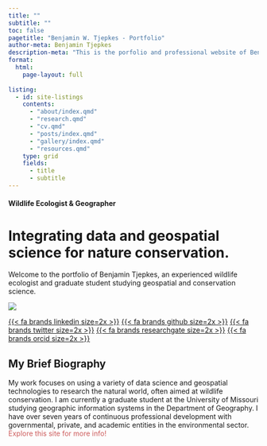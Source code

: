 ---
title: ""
subtitle: ""
toc: false
pagetitle: "Benjamin W. Tjepkes - Portfolio"
author-meta: Benjamin Tjepkes
description-meta: "This is the porfolio and professional website of Benjamin Tjepkes."
format: 
  html:
    page-layout: full
    
listing:
  - id: site-listings
    contents:
      - "about/index.qmd"
      - "research.qmd"
      - "cv.qmd"
      - "posts/index.qmd"
      - "gallery/index.qmd"
      - "resources.qmd"
    type: grid
    fields:
      - title
      - subtitle
---

::: {.intro-banner .slide-in }

::: {.intro-content }
#### Wildlife Ecologist & Geographer
# Integrating data and geospatial science for nature conservation.

Welcome to the portfolio of Benjamin Tjepkes, an experienced wildlife ecologist and graduate student studying geospatial and conservation science.

:::
:::

::: {.index-intro-start}

::: {.intro-headshot}

![](assets/img-ben-with-bear-2.jpg){.nolightbox .headshot-img}

:::

::: {.index-intro-start-icons}
[{{< fa brands linkedin size=2x >}}](https://www.linkedin.com/in/benjamintjepkes/) [{{< fa brands github size=2x >}}](https://github.com/btjepkes) [{{< fa brands twitter size=2x >}}](https://twitter.com/BTjepkes) [{{< fa brands researchgate size=2x >}}](https://www.researchgate.net/profile/Benjamin-Tjepkes) [{{< fa brands orcid size=2x >}}](https://orcid.org/0009-0002-5524-2675)
:::

::: {.index-intro-start-text}

## My Brief Biography

My work focuses on using a variety of data science and geospatial technologies to research the natural world, often aimed at wildlife conservation. I am currently a graduate student at the University of Missouri studying geographic information systems in the Department of Geography. I have over seven years of continuous professional development with governmental, private, and academic entities in the environmental sector. <span style="color:indianred;">Explore this site for more info!</span>

:::
:::

::: {#site-listings}
:::


<!-- <!-- ::: {.index-intro-start-buttons} -->

<!-- <!-- [Career Path](quiz.qmd){.btn .btn-outline-primary role="button" data-toggle="tooltip" title="Here's a tooltip"} [Blog Posts](quiz.qmd){.btn .btn-outline-primary role="button" data-toggle="tooltip" title="Here's a tooltip"} [Explore Gallery](quiz.qmd){.btn .btn-outline-primary role="button" data-toggle="tooltip" title="Here's a tooltip"} [My Research](quiz.qmd){.btn .btn-outline-primary role="button" data-toggle="tooltip" title="Here's a tooltip"} -->

<!-- <!-- ::: -->

<!-- :::{.about} -->

<!-- #### Expertise & Interests {.index-h4} -->
<!-- ::: {.index-section-heading} -->
<!-- ## Proficiency&#x2022;Areas {.index-h2} -->
<!-- ::: {.index-h2-line} -->
<!-- ::: -->
<!-- ::: {.index-h2-icon} -->
<!-- {{< fa angles-left size=3x >}} -->
<!-- ::: -->
<!-- ::: -->

<!-- :::{.index-section-text} -->
<!-- I engage in a process of ongoing learning, pursuing educational modules aimed at **enhancing my proficiency** in the geospatial and ecological sciences. See how I use these skills [here](gallery/index.qmd) or read about them [here](posts/index.qmd). -->
<!-- ::: -->
<!-- ::: -->

<!-- ::: {.intro-icons} -->
<!-- ::: {.icon-col} -->
<!-- ::: {.icon-col-icon} -->
<!-- {{< fa tree size=Huge >}} -->
<!-- ::: -->
<!-- ::: {.icon-col-heading} -->
<!-- Ecology -->
<!-- ::: -->
<!-- Experienced in wildlife conservation and applied ecological research. -->
<!-- ::: -->
<!-- ::: {.icon-col} -->
<!-- ::: {.icon-col-icon} -->
<!-- {{< fa layer-group size=Huge >}} -->
<!-- ::: -->
<!-- ::: {.icon-col-heading} -->
<!-- Geospatial -->
<!-- ::: -->
<!-- Proficient in geospatial technologies across multiple sectors and software. -->
<!-- ::: -->
<!-- ::: {.icon-col} -->
<!-- ::: {.icon-col-icon} -->
<!-- {{< fa chart-column size=Huge >}} -->
<!-- ::: -->
<!-- ::: {.icon-col-heading} -->
<!-- Analytics -->
<!-- ::: -->
<!-- Knowledgeable in data management, analysis, and visualization systems. -->
<!-- ::: -->
<!-- ::: -->

<!-- ::: {.content-block} -->

<!-- ::: {.features} -->

<!-- ::: {.feature} -->

<!-- ### GIS & Cartography -->

<!-- Adept as using open source and proprietary software to create static and dynamic map products. -->

<!-- ::: {.learn-more} -->

<!-- **Skills:** *R/RStudio, ArcGIS Pro/Online, QGIS* -->

<!-- ::: -->
<!-- ::: -->
<!-- ::: {.feature} -->

<!-- ### Data Visualization -->

<!-- Proficient in data visualization and reproducible reporting for technical and creative projects. -->

<!-- ::: {.learn-more} -->

<!-- **Skills:** *Quarto, R/Rmd, Jupyter Notebooks* -->
<!-- ::: -->
<!-- ::: -->
<!-- ::: {.feature} -->

<!-- ### Research Methods -->

<!-- Knowledge of the scientific method, research project development, and technical reporting. -->

<!-- ::: {.learn-more} -->

<!-- **Skills:** *Mendeley, Zotero, OSF* -->
<!-- ::: -->
<!-- ::: -->
<!-- ::: {.feature} -->

<!-- ### Web Development -->

<!-- Employ front-end web development techniques to design functional and beautiful websites. -->

<!-- ::: {.learn-more} -->

<!-- **Skills:** *HTML, CSS, WordPress, Git/GitHub* -->
<!-- ::: -->
<!-- ::: -->
<!-- ::: {.feature} -->

<!-- ### Applied Ecology -->

<!-- Experience using radio telemetry, standardized field sampling, and wildlife capture/marking techniques. -->

<!-- ::: {.learn-more} -->

<!-- **Skills:** *Field Surveys, Species Monitoring* -->
<!-- ::: -->
<!-- ::: -->
<!-- ::: {.feature} -->

<!-- ### Data Management -->

<!-- Use programs like Microsoft Access to maintain high-quality data in relational databases. -->

<!-- ::: {.learn-more} -->

<!-- **Skills:** *Microsoft Access, SQL Server, Excel* -->
<!-- ::: -->
<!-- ::: -->
<!-- ::: -->
<!-- ::: -->

<!-- ::: {.about} -->

<!-- #### Writings & Ramblings {.index-h4} -->

<!-- ::: {.index-section-heading} -->
<!-- ## Blog&#x2022;Posts {.index-h2} -->

<!-- ::: {.index-h2-line} -->
<!-- ::: -->

<!-- ::: {.index-h2-icon} -->
<!-- {{< fa angles-left size=3x >}} -->
<!-- ::: -->
<!-- ::: -->

<!-- ::: -->

<!-- :::{.index-section-text} -->

<!-- My blog posts cover a vast range of information in the **ecological and geospatial sciences**. You can find everything from quick map breakdowns to full tutorials on data wrangling and visualization. View the entire archive of my posts [here](posts/index.qmd). -->

<!-- ::: -->


<!-- ::: {#site-listings-2} -->

<!-- ::: -->






<!-- ::: {.about} -->

<!-- #### Maps & Data Viz {.index-h4} -->

<!-- ::: {.index-section-heading} -->
<!-- ## Creative&#x2022;Gallery {.index-h2} -->

<!-- ::: {.index-h2-line} -->
<!-- ::: -->

<!-- ::: {.index-h2-icon} -->
<!-- {{< fa angles-left size=3x >}} -->
<!-- ::: -->
<!-- ::: -->

<!-- ::: -->

<!-- :::{.index-section-text} -->

<!-- My creative workflows involve time in ArcGIS Pro, R/RStudio, QGIS, or Python/Jupyter Notebooks. When I have time, I like to participate in social media challenges, like Map Prompt Monday and Tidy Tuesday. Find the entirety of my gallery [here](gallery/index.qmd). -->

<!-- ::: -->


<!-- ::: {.gallery} -->

<!-- ![Squirrel Census Density Map](./gallery/2018-squirrel-census-sighting-map/img-map-001v2.png){group="personal-projects" -->
<!-- description="2018 Squirrel Census Sighting Density Map"} -->

<!-- ![Endangered Species Stamp Map](./gallery/endangered-species-stamp-collection-map/img-map-endangeredstamps.png){group="personal-projects" -->
<!-- description="Endangered Species Stamps Range Map"} -->

<!-- ![Squirrel Census Chart](./gallery/img-table-001.png){group="personal-projects" -->
<!-- description="2018 Squirrel Census Sighting Table"} -->

<!-- ![Forest Canopy Density Map](./gallery/img-map-10.jpg){group="personal-projects" -->
<!-- description="Missouri Tree Canopy Density Map"} -->

<!-- ![Great Lakes Watershed Map](./gallery/img-map-11.jpg){group="personal-projects" -->
<!-- description="Great Lakes Watershed Map"} -->

<!-- ![Turkey Harvest Map](./gallery/img-turkey-harvest-maps.png){group="personal-projects" -->
<!-- } -->

<!-- ![Work Hours Calendar Chart](./gallery/img-calendar.jpeg){group="personal-projects" -->
<!-- } -->

<!-- ![Black Bear Sighting Choropleth](./gallery/img-map-5.jpg){group="personal-projects" -->
<!-- } -->


<!-- ::: -->

